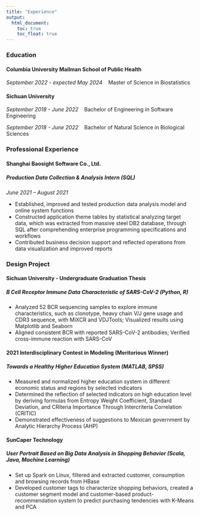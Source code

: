 ```yaml
---
title: "Experience"
output: 
  html_document:
    toc: true
    toc_float: true
---
```


### Education

#### Columbia University Mailman School of Public Health

<em>September 2022 - expected May 2024</em>&nbsp;&nbsp;&nbsp;&nbsp;Master of Science in Biostatistics

#### Sichuan University

<em>September 2018 - June 2022</em>&nbsp;&nbsp;&nbsp;&nbsp;Bachelor of Engineering in Software Engineering

<em>September 2018 - June 2022</em>&nbsp;&nbsp;&nbsp;&nbsp;Bachelor of Natural Science in Biological Sciences

### Professional Experience

#### Shanghai Baosight Software Co., Ltd.
 
##### Production Data Collection & Analysis Intern (SQL)

<em>June 2021 – August 2021</em>

- Established, improved and tested production data analysis model and online system functions
- Constructed application theme tables by statistical analyzing target data, which was extracted from massive steel DB2 database, through SQL after comprehending enterprise programming specifications and workflows
- Contributed business decision support and reflected operations from data visualization and improved reports

### Design Project

#### Sichuan University - Undergraduate Graduation Thesis

##### B Cell Receptor Immune Data Characteristic of SARS-CoV-2 (Python, R)

- Analyzed 52 BCR sequencing samples to explore immune characteristics, such as clonotype, heavy chain V/J gene usage and CDR3 sequence, with MiXCR and VDJTools; Visualized results using Matplotlib and Seaborn
- Aligned consistent BCR with reported SARS-CoV-2 antibodies; Verified cross-immune reaction with SARS-CoV

#### 2021 Interdisciplinary Contest in Modeling (Meritorious Winner)

##### Towards a Healthy Higher Education System (MATLAB, SPSS)

- Measured and normalized higher education system in different economic status and regions by selected indicators
- Determined the reflection of selected indicators on high education level by deriving formulas from Entropy Weight Coefficient, Standard Deviation, and CRiteria Importance Through Intercriteria Correlation (CRITIC)
- Demonstrated effectiveness of suggestions to Mexican government by Analytic Hierarchy Process (AHP)

#### SunCaper Technology
##### User Portrait Based on Big Data Analysis in Shopping Behavior (Scala, Java, Machine Learning)

- Set up Spark on Linux, filtered and extracted customer, consumption and browsing records from HBase
- Developed customer tags to characterize shopping behaviors, created a customer segment model and customer-based product-recommendation system to predict purchasing tendencies with K-Means and PCA
